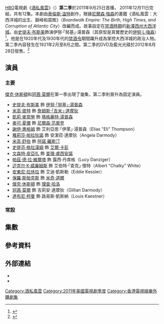 {{noteTA
|T=zh-hk:酒私風雲 (第二季); zh-tw:海濱帝國 (第二季); zh-cn:大西洋帝国 (第二季);
|G1=Show
|1=zh-hk:酒私風雲;zh-tw:海濱帝國;zh-cn:大西洋帝国;
|2=zh-hk:積·赫斯頓;zh-tw:傑克·休斯頓;zh-cn:杰克·休斯顿;
|3=zh-hk:米高·沙朗;zh-tw:麥可·夏儂;zh-cn:迈克尔·珊农;
}}
{{Infobox television season
| season_name      = 《酒私風雲》第二季
| eng_name         = {{lang|en|''Boardwalk Empire'' (Season 2)}}
| bgcolour         = #575454
| image            = Boardwalk empire season 2.jpg
| caption          = 第二季海報
| country          = 美國
| network          = [[HBO|HBO]]
| first_aired      = {{Start date|2011|9|25}}
| last_aired       = {{End date|2011|12|11}}
| num_episodes     = 12
| prev_season  = [[酒私風雲_(第一季)|第一季]]
| next_season  = [[酒私風雲_(第三季)|第三季]]
| episode_list     = 
}}

[[HBO|HBO]]電視劇《[[酒私風雲|酒私風雲]]》（{{lang-en|''Boardwalk Empire''}}）'''第二季'''於2011年9月25日首播， 2011年12月11日完結，共有12集。本劇由[[泰倫斯·溫特|泰倫斯·溫特]]創作，根據[[尼爾森·強森|尼爾森·強森]]的書籍《酒私風雲：大西洋城的出生、巔峰和腐敗》（''Boardwalk Empire: The Birth, High Times, and Corruption of Atlantic City''）改編而成。故事設定在[[禁酒時期|禁酒時期]]的[[新澤西州|新澤西州]][[大西洋城|大西洋城]]。由[[史提夫·布斯美|史提夫·布斯美]]飾演伊努·「努基」·湯普森（其原型是真實歷史的[[伊努·L·強森|伊努·L·強森]]）<ref>{{Cite web |url = http://www.nytimes.com/2010/09/17/arts/television/17boardwalk.html?_r=0 |title = Jersey Shore, the Early Years |author = Alessandra Stanley |date = 2010-09-16 |publisher = The New York Times |language = en |access-date = 2016-08-07 |archive-date = 2018-08-02 |archive-url = https://web.archive.org/web/20180802011522/https://www.nytimes.com/2010/09/17/arts/television/17boardwalk.html?_r=0 |dead-url = no }}</ref>，他是在1920年代及1930年代的[[禁酒令|禁酒令]]期間躍升成為掌控大西洋城的政治人物。第二季內容發生在1921年2月至8月之間。第二季的DVD及藍光光碟於2012年8月28日發售。<ref>{{Cite web |url = http://www.tvshowsondvd.com/news/Boardwalk-Empire-Season-2/17058 |title = Boardwalk Empire - 'The Complete 2nd Season' on DVD and Blu-ray/DVD Combo |author = David Lambert |date = 2012-06-07 |publisher = TVShowsOnDVD.com |language = en |deadurl = yes |archiveurl = https://web.archive.org/web/20120609014913/http://www.tvshowsondvd.com/news/Boardwalk-Empire-Season-2/17058 |archivedate = 2012年6月9日 |df =  }}</ref>

== 演員 ==
=== 主要 ===
[[傑克·休斯頓|傑克·休斯頓]]和[[珂茜·莫爾|珂茜·莫爾]]在第一季出現了幾集，第二季則晉升為固定演員。
* [[史提夫·布斯美|史提夫·布斯美]] 飾 [[努基·湯普森|伊努·「努基」·湯普森]]
* [[米高·彼特|米高·彼特]] 飾 [[吉米·達摩狄|詹姆斯·「吉米」·達摩狄]]
* [[凱莉·麥當勞|凱莉·麥當勞]] 飾 [[瑪格麗特·湯普森|瑪格麗特·湯普森]]
* [[麥可·夏儂|麥可·夏儂]] 飾 [[尼爾森·范奧登|尼爾森·范奧登]]
* [[謝伊·惠格姆|謝伊·惠格姆]] 飾 艾利亞思·「伊萊」·湯普森（Elias "Eli" Thompson）
* [[雅莉莎·帕拉狄諾|雅莉莎·帕拉狄諾]] 飾 安潔菈·達摩狄（Angela Darmody）
* [[米高·舒伯|米高·舒伯]] 飾 [[阿諾·羅斯汀|阿諾·羅斯汀]]
* [[史提芬·格拉漢姆|史提芬·格拉漢姆]] 飾 [[艾爾·卡彭|艾爾·卡彭]]
* [[文森特·皮亞扎|文森特·皮亞扎]] 飾 [[查理·盧西安諾|查理·盧西安諾]]
* [[帕茲·德·拉·維爾塔|帕茲·德·拉·維爾塔]] 飾 露西·丹席格（Lucy Danziger）
* [[迈克尔·K·威廉姆斯|迈克尔·K·威廉姆斯]] 飾 艾伯特·「查克」·懷特（Albert "Chalky" White）
* [[安東尼·拉休拉|安東尼·拉休拉]] 飾 艾迪·凱斯勒（Eddie Kessler）
* [[保羅·斯帕克斯|保羅·斯帕克斯]] 飾 [[米奇·道爾|米奇·道爾]]
* [[傑克·休斯頓|傑克·休斯頓]] 飾 [[理查·哈洛|理查·哈洛]]
* [[珂茜·莫爾|珂茜·莫爾]] 飾 吉莉安·達摩狄（Gillian Darmody）
* [[達布尼·柯曼|達布尼·柯曼]] 飾 路易斯·凱斯納（Louis Kaestner）

=== 常設 ===
{{Columns-list|2|
* [[查理·考克斯|查理·考克斯]] 飾 Owen Sleater
* Josie和Lucy Gallina 飾 Emily Schroeder
* [[希瑟·林德|希瑟·林德]] 飾 Katy
* Declan和Rory McTigue 飾 Theodore "Teddy" Schroeder
* [[阿納托爾·優素福|阿納托爾·優素福]] 飾 [[邁爾·蘭斯基|邁爾·蘭斯基]]
* [[羅伯·哥希斯|羅伯·哥希斯]] 飾 Alderman Jim Neary
* Kevin O'Rourke 飾 [[愛德華·L·巴德|愛德華·L·巴德]]
* Brady和Connor Noon 飾 Tommy Darmody
* [[多米尼克·查尼斯|多米尼克·查尼斯]] 飾 Leander Whitlock
* Joseph Aniska 飾 探員Stan Sawicki
* [[威廉·佛塞|威廉·佛塞]] 飾 Munya "Manny" Horvitz
* [[茱莉安娜·妮克遜|茱莉安娜·妮克遜]] 飾 Esther Randolph
* [[格倫·弗萊舍爾|格倫·弗萊舍爾]] 飾 [[喬治·雷穆斯|喬治·雷穆斯]]
* [[埃里克·拉雷·哈維|埃里克·拉雷·哈維]] 飾 Dunn Purnsley
* Adam Mucci 飾 Deputy Halloran
* [[克里斯汀·塞德爾|克里斯汀·塞德爾]] 飾 Sigrid
* Brandon Zumsteg 飾 Brian Thompson
* David Aaron Baker 飾 Bill Fallon
* Matthew Broadley 飾 Patrick Thompson
* Pearce Bunting 飾 [[威廉·麥考伊_(私酒販)|比爾·麥考伊]]
* William Hill 飾 Alderman George O'Neill
* [[克里斯托弗·麥克唐納|克里斯托弗·麥克唐納]] 飾 {{link-en|哈里·M·多赫蒂|Harry M. Daugherty}}
* Natalie Wachen 飾 Lenore White
* [[湯姆·阿爾德里奇|湯姆·阿爾德里奇]] 飾 Ethan Thompson
* [[格雷格·安東納奇|格雷格·安東納奇]] 飾 [[強尼·托里奧|強尼·托里奧]]
* Ed Jewett 飾 [[傑斯·史密斯|傑斯·史密斯]]
* {{link-en|查理·普魯瑪|Charlie Plummer}} 飾 Michael Thompson
* Ted Rooney 飾 John McGarrigle
* [[米高·澤根|米高·澤根]] 飾 [[本傑明·西格爾|畢斯·西格爾]]
* [[史蒂芬·德羅薩|史蒂芬·德羅薩]] 飾 [[埃迪·康托爾|埃迪·康托爾]]
* Christina Jackson 飾 Maybelle White
* {{link-en|彼特·麥克羅比|Peter McRobbie}} 飾 Supervisor Frederick Elliot
* {{link-en|傑里夫·貝爾遜|Geoff Pierson}} 飾 {{link-en|華爾特·埃文斯·埃奇|Walter Evans Edge|華爾特·埃奇}}
}}

== 集數 ==
<onlyinclude>{{Episode table |background=#575454 |overall=5 |season=5 |title= |director= |writer= |airdate= |viewers= |country=美國 |episodes=
{{Episode list/sublist|List of Boardwalk Empire episodes
 |EpisodeNumber = 13
 |EpisodeNumber2 = 1
 |Title = "{{link-en|21 (Boardwalk Empire)|21 (Boardwalk Empire)|21}}"
 |DirectedBy = [[提姆·范恩·派頓|提姆·范恩·派頓]]
 |WrittenBy = [[泰倫斯·溫特|泰倫斯·溫特]]
 |OriginalAirDate = {{Start date|2011|9|25}}
 |Viewers = 2.91<ref>{{Cite web|url=http://tvbythenumbers.zap2it.com/2011/09/27/sunday-cable-ratings-jeff-dunham-tops-night-as-boardwalk-empire-premiere-drops-breaking-bad-sister-wives-ice-road-truckers-more/105026/|title=Sunday Cable Ratings: 'Jeff Dunham' Tops Night, As 'Boardwalk Empire' Premiere Drops; + 'Breaking Bad,' 'Sister Wives,' 'Ice Road Truckers' & More|work=TV by the Numbers|last=Gorman|first=Bill|date=September 27, 2011|accessdate=2016-08-10|archive-date=2012-07-02|archive-url=https://www.webcitation.org/68qeqVE0U?url=http://tvbythenumbers.zap2it.com/2011/09/27/sunday-cable-ratings-jeff-dunham-tops-night-as-boardwalk-empire-premiere-drops-breaking-bad-sister-wives-ice-road-truckers-more/105026/|dead-url=yes}}</ref>
 |ShortSummary =
 |LineColor = 575454
}}
{{Episode list/sublist|List of Boardwalk Empire episodes
 |EpisodeNumber = 14
 |EpisodeNumber2 = 2
 |Title = "{{link-en|Ourselves Alone (Boardwalk Empire)|Ourselves Alone (Boardwalk Empire)|Ourselves Alone}}"
 |DirectedBy = {{link-en|大衛·皮翠爾卡|David Petrarca}}
 |WrittenBy = [[侯活·科德|侯活·科德]]
 |OriginalAirDate = {{Start date|2011|10|2}}
 |Viewers = 2.59<ref>{{Cite web|url=http://tvbythenumbers.zap2it.com/2011/10/04/sunday-cable-ratings-cardsphillies-new-jersey-housewives-top-night-boardwalk-empire-hung-breaking-bad-much-more/105957/|title=Sunday Cable Ratings: Cards/Phillies, New Jersey 'Housewives' Top Night + 'Boardwalk Empire,' 'Hung,' 'Breaking Bad' & Much More|work=TV by the Numbers|last=Seidman|first=Robert|date=October 4, 2011|accessdate=2016-08-10|archive-date=2012-07-02|archive-url=https://www.webcitation.org/68qerERya?url=http://tvbythenumbers.zap2it.com/2011/10/04/sunday-cable-ratings-cardsphillies-new-jersey-housewives-top-night-boardwalk-empire-hung-breaking-bad-much-more/105957/|dead-url=yes}}</ref>
 |ShortSummary =
 |LineColor = 575454
}}
{{Episode list/sublist|List of Boardwalk Empire episodes
 |EpisodeNumber = 15
 |EpisodeNumber2 = 3
 |Title = "{{link-en|A Dangerous Maid (Boardwalk Empire)|A Dangerous Maid (Boardwalk Empire)|A Dangerous Maid}}"
 |DirectedBy = {{link-en|蘇珊娜·懷特|Susanna White}}
 |WrittenBy = {{link-en|伊塔馬爾·莫塞斯|Itamar Moses}}
 |OriginalAirDate = {{Start date|2011|10|9}}
 |Viewers = 2.86<ref>{{Cite web|url=http://tvbythenumbers.zap2it.com/2011/10/11/sunday-cable-ratings-nothing-keeps-up-with-kardashians-plus-housewives-nj-finale-boardwalk-empire-breaking-bad-dexter-more/106761/|title=Sunday Cable Ratings: Nothing Keeps Up With Kardashians; Plus 'Housewives NJ' Finale, 'Boardwalk Empire,' 'Breaking Bad,' 'Dexter' & More|work=TV by the Numbers|last=Gorman|first=Bill|date=October 11, 2011|accessdate=October 12, 2011|archive-date=2012-07-02|archive-url=https://www.webcitation.org/68qervukX?url=http://tvbythenumbers.zap2it.com/2011/10/11/sunday-cable-ratings-nothing-keeps-up-with-kardashians-plus-housewives-nj-finale-boardwalk-empire-breaking-bad-dexter-more/106761/|dead-url=yes}}</ref> 
 |ShortSummary =
 |LineColor = 575454
}}
{{Episode list/sublist|List of Boardwalk Empire episodes
 |EpisodeNumber = 16
 |EpisodeNumber2 = 4
 |Title = "{{link-en|What Does the Bee Do?|What Does the Bee Do?}}"
 |DirectedBy = {{link-en|艾德·比安奇|Ed Bianchi}}
 |WrittenBy = Steve Kornacki
 |OriginalAirDate = {{Start date|2011|10|16}}
 |Viewers = 2.55<ref>{{Cite web|url=http://tvbythenumbers.zap2it.com/2011/10/18/sunday-cable-ratings-the-walking-dead-doubles-nlcs-nj-housewives-boardwalk-empire-talking-dead-dexter-much-more/107500/|title=Sunday Cable Ratings: 'The Walking Dead' Doubles NLCS + NJ Housewives, 'Boardwalk Empire,' 'Talking Dead,' 'Dexter' & Much More|work=TV by the Numbers|last=Seidman|first=Robert|date=October 18, 2011|accessdate=2016-08-10|archive-date=2016-03-04|archive-url=https://web.archive.org/web/20160304130302/http://tvbythenumbers.zap2it.com/2011/10/18/sunday-cable-ratings-the-walking-dead-doubles-nlcs-nj-housewives-boardwalk-empire-talking-dead-dexter-much-more/107500/|dead-url=yes}}</ref>
 |ShortSummary =
 |LineColor = 575454
}}
{{Episode list/sublist|List of Boardwalk Empire episodes
 |EpisodeNumber = 17
 |EpisodeNumber2 = 5
 |Title = "{{link-en|Gimcrack & Bunkum|Gimcrack & Bunkum}}"
 |DirectedBy = 提姆·范恩·派頓
 |WrittenBy = 侯活·科德
 |OriginalAirDate = {{Start date|2011|10|23}}
 |Viewers = 2.69<ref>{{Cite web|url=http://tvbythenumbers.zap2it.com/2011/10/25/sunday-cable-ratings-the-walking-dead-slips-still-tops-nj-housewives-boardwalk-empire-homeland-dexter-much-more/108350/|title=Sunday Cable Ratings: 'The Walking Dead' Slips, Still Tops; + NJ Housewives, 'Boardwalk Empire,' 'Homeland,' 'Dexter' & Much More|work=TV by the Numbers|last=Gorman|first=Bill|date=October 25, 2011|accessdate=2016-08-10|archive-date=2016-04-16|archive-url=https://web.archive.org/web/20160416042442/http://tvbythenumbers.zap2it.com/2011/10/25/sunday-cable-ratings-the-walking-dead-slips-still-tops-nj-housewives-boardwalk-empire-homeland-dexter-much-more/108350/|dead-url=yes}}</ref>
 |ShortSummary =
 |LineColor = 575454
}}
{{Episode list/sublist|List of Boardwalk Empire episodes
 |EpisodeNumber = 18
 |EpisodeNumber2 = 6
 |Title = "{{link-en|The Age of Reason (Boardwalk Empire)|The Age of Reason (Boardwalk Empire)|The Age of Reason}}"
 |DirectedBy = {{link-en|傑里米·珀德斯瓦|Jeremy Podeswa}}
 |WrittenBy = {{link-en|貝絲希芭·多蘭|Bathsheba Doran}}
 |OriginalAirDate = {{Start date|2011|10|30}}
 |Viewers = 2.63<ref>{{Cite web|url=http://tvbythenumbers.zap2it.com/2011/11/01/sunday-cable-ratings-the-walking-dead-drops-still-tops-boardwalk-empire-homeland-dexter-more/109138/|title=Sunday Cable Ratings: 'The Walking Dead' Drops, Still Tops; + 'Boardwalk Empire,' 'Homeland,' 'Dexter' & More|work=TV by the Numbers|last=Seidman|first=Robert|date=November 1, 2011|accessdate=2016-08-10|archive-date=2016-03-05|archive-url=https://web.archive.org/web/20160305014439/http://tvbythenumbers.zap2it.com/2011/11/01/sunday-cable-ratings-the-walking-dead-drops-still-tops-boardwalk-empire-homeland-dexter-more/109138/|dead-url=yes}}</ref>
 |ShortSummary =
 |LineColor = 575454
}}
{{Episode list/sublist|List of Boardwalk Empire episodes
 |EpisodeNumber = 19
 |EpisodeNumber2 = 7
 |Title = "Peg of Old"
 |DirectedBy = [[艾倫·庫爾特|艾倫·庫爾特]]
 |WrittenBy = 侯活·科德、Steve Kornacki 及 貝絲希芭·多蘭
 |OriginalAirDate = {{Start date|2011|11|6}}
 |Viewers = 2.74<ref>{{Cite web|url=http://tvbythenumbers.zap2it.com/2011/11/08/sunday-cable-ratings-the-walking-dead-hell-on-wheels-lead-amc-boardwalk-empire-homeland-dexter-more/109874/|title=Sunday Cable Ratings: 'The Walking Dead,' 'Hell On Wheels' Lead AMC + 'Boardwalk Empire,' 'Homeland,' 'Dexter' & More|work=TV by the Numbers|last=Seidman|first=Robert|date=November 8, 2011|accessdate=2016-08-10|archive-date=2016-03-04|archive-url=https://web.archive.org/web/20160304054425/http://tvbythenumbers.zap2it.com/2011/11/08/sunday-cable-ratings-the-walking-dead-hell-on-wheels-lead-amc-boardwalk-empire-homeland-dexter-more/109874/|dead-url=yes}}</ref>
 |ShortSummary =
 |LineColor = 575454
}}
{{Episode list/sublist|List of Boardwalk Empire episodes
 |EpisodeNumber = 20
 |EpisodeNumber2 = 8
 |Title = "Two Boats and a Lifeguard"
 |DirectedBy = 提姆·范恩·派頓
 |WrittenBy = 泰倫斯·溫特
 |OriginalAirDate = {{Start date|2011|11|13}}
 |Viewers = 2.54<ref>{{Cite web|url=http://tvbythenumbers.zap2it.com/2011/11/15/sunday-cable-ratings-the-walking-dead-stays-on-top-housewives-atl-hell-on-wheels-boardwalk-empire-homeland-dexter-more/110696/|title=Sunday Cable Ratings: 'The Walking Dead' Stays On Top + 'Housewives Atl,' 'Hell On Wheels,' 'Boardwalk Empire,' 'Homeland,' 'Dexter' & More|work=TV by the Numbers|last=Gorman|first=Bill|date=November 15, 2011|accessdate=2016-08-10|archive-date=2016-03-26|archive-url=https://web.archive.org/web/20160326012605/http://tvbythenumbers.zap2it.com/2011/11/15/sunday-cable-ratings-the-walking-dead-stays-on-top-housewives-atl-hell-on-wheels-boardwalk-empire-homeland-dexter-more/110696/|dead-url=yes}}</ref>
 |ShortSummary =
 |LineColor = 575454
}}
{{Episode list/sublist|List of Boardwalk Empire episodes
 |EpisodeNumber = 21
 |EpisodeNumber2 = 9
 |Title = "Battle of the Century"
 |DirectedBy = [[布拉德·安德森|布拉德·安德森]]
 |WrittenBy = Steve Kornacki
 |OriginalAirDate = {{Start date|2011|11|20}}
 |Viewers = 2.55<ref>{{Cite web|url=http://tvbythenumbers.zap2it.com/2011/11/22/sunday-cable-ratings-the-walking-dead-stays-on-top-nascar-championship-housewives-atl-hell-on-wheels-boardwalk-empire-homeland-dexter-more/111468/|title=Sunday Cable Ratings: 'The Walking Dead' Stays On Top + NASCAR Championship, 'Housewives ATL,' 'Hell On Wheels,' 'Boardwalk Empire,' 'Homeland,' 'Dexter' & More|work=TV by the Numbers|last=Gorman|first=Bill|date=November 22, 2011|accessdate=2016-08-10|archive-date=2012-07-02|archive-url=https://www.webcitation.org/68qex9rb8?url=http://tvbythenumbers.zap2it.com/2011/11/22/sunday-cable-ratings-the-walking-dead-stays-on-top-nascar-championship-housewives-atl-hell-on-wheels-boardwalk-empire-homeland-dexter-more/111468/|dead-url=yes}}</ref>
 |ShortSummary =
 |LineColor = 575454
}}
{{Episode list/sublist|List of Boardwalk Empire episodes
 |EpisodeNumber = 22
 |EpisodeNumber2 = 10
 |Title = "Georgia Peaches"
 |DirectedBy = 傑里米·珀德斯瓦
 |WrittenBy = Dave Flebotte
 |OriginalAirDate = {{Start date|2011|11|27}}
 |Viewers = 2.73<ref>{{Cite web|url=http://tvbythenumbers.zap2it.com/2011/11/29/sunday-cable-ratings-the-walking-dead-goes-out-on-top-kardashians-housewives-soul-train-awards-hell-on-wheels-boardwalk-empire-homeland-dexter-more/112136/|title=Sunday Cable Ratings: 'The Walking Dead' Goes Out on Top + Kardashians, 'Housewives' 'Soul Train Awards,' 'Hell On Wheels,' 'Boardwalk Empire,' 'Homeland,' 'Dexter' & More|work=TV by the Numbers|last=Seidman|first=Robert|date=November 29, 2011|accessdate=2016-08-10|archive-date=2012-07-02|archive-url=https://www.webcitation.org/68qez0g4D?url=http://tvbythenumbers.zap2it.com/2011/11/29/sunday-cable-ratings-the-walking-dead-goes-out-on-top-kardashians-housewives-soul-train-awards-hell-on-wheels-boardwalk-empire-homeland-dexter-more/112136/|dead-url=yes}}</ref>
 |ShortSummary =
 |LineColor = 575454
}}
{{Episode list/sublist|List of Boardwalk Empire episodes
 |EpisodeNumber = 23
 |EpisodeNumber2 = 11
 |Title = "Under God's Power She Flourishes"
 |DirectedBy = 艾倫·庫爾特
 |WrittenBy = 侯活·科德
 |OriginalAirDate = {{Start date|2011|12|4}}
 |Viewers = 2.97<ref>{{Cite web|url=http://tvbythenumbers.zap2it.com/2011/12/06/sunday-cable-ratings-kourtney-kim-top-the-night-housewives-atlanta-hell-on-wheels-boardwalk-empire-homeland-dexter-more/112769/|title=Sunday Cable Ratings: Kourtney & Kim Top The Night + 'Housewives Atlanta,' 'Hell On Wheels,' 'Boardwalk Empire,' 'Homeland,' 'Dexter' & More|work=TV by the Numbers|last=Gorman|first=Bill|date=December 6, 2011|accessdate=2016-08-10|archive-date=2012-07-02|archive-url=https://www.webcitation.org/68qezkl4W?url=http://tvbythenumbers.zap2it.com/2011/12/06/sunday-cable-ratings-kourtney-kim-top-the-night-housewives-atlanta-hell-on-wheels-boardwalk-empire-homeland-dexter-more/112769/|dead-url=yes}}</ref>
 |ShortSummary =
 |LineColor = 575454
}}
{{Episode list/sublist|List of Boardwalk Empire episodes
 |EpisodeNumber = 24
 |EpisodeNumber2 = 12
 |Title = "{{link-en|To the Lost|To the Lost}}"
 |DirectedBy = 提姆·范恩·派頓
 |WrittenBy = 泰倫斯·溫特
 |OriginalAirDate = {{Start date|2011|12|11}}
 |Viewers = 3.01<ref>{{Cite web|url=http://tvbythenumbers.zap2it.com/2011/12/13/sunday-cable-ratings-kourtney-kim-top-housewives-atlanta-boardwalk-empire-bag-of-bones-homeland-dexter-more/113485/|title=Sunday Cable Ratings: Kourtney & Kim Top 'Housewives Atlanta' + ' 'Boardwalk Empire,' 'Bag of Bones,' 'Homeland,' 'Dexter' & More|work=TV by the Numbers|last=Seidman|first=Robert|date=December 13, 2011|accessdate=2016-08-10|archive-date=2012-07-02|archive-url=https://www.webcitation.org/68qf0S5n3?url=http://tvbythenumbers.zap2it.com/2011/12/13/sunday-cable-ratings-kourtney-kim-top-housewives-atlanta-boardwalk-empire-bag-of-bones-homeland-dexter-more/113485/|dead-url=yes}}</ref>
 |ShortSummary =
 |LineColor = 575454
}}
}}</onlyinclude>

== 參考資料 ==
{{Reflist}}

== 外部連結 ==
* {{official website|http://www.hbo.com/boardwalk-empire}}
* {{Imdb episodes|0979432|Boardwalk Empire}}

[[Category:酒私風雲|Category:酒私風雲]]
[[Category:2011年美國電視劇季度|Category:2011年美國電視劇季度]]
[[Category:香港電視娛樂外購劇集|Category:香港電視娛樂外購劇集]]